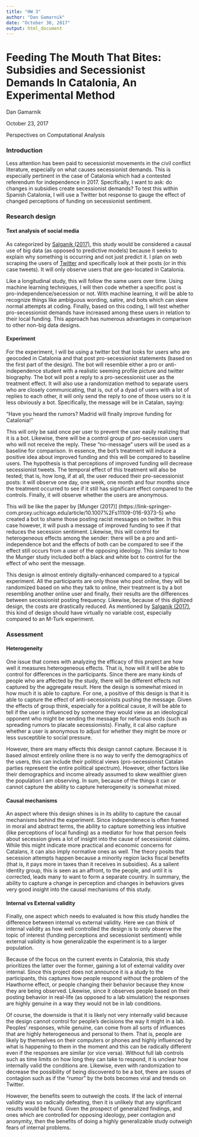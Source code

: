 ```yaml
---
title: "HW 3"
author: "Dan Gamarnik"
date: "October 30, 2017"
output: html_document
---
```


# Feeding The Mouth That Bites: Subsidies and Secessionist Demands In Catalonia, An Experimental Method

Dan Gamarnik

October 23, 2017

Perspectives on Computational Analysis

### Introduction

Less attention has been paid to secessionist movements in the civil conflict literature, especially on what causes secessionist demands. This is especially pertinent in the case of Catalonia which had a contested referendum for independence in 2017. Specifically, I want to ask: do changes in subsidies create secessionist demands? To test this within Spanish Catalonia, I will use a Twitter bot response to gauge the effect of changed perceptions of funding on secessionist sentiment.

### Research design

#### Text analysis of social media

As categorized by [Salganik (2017)](http://www.bitbybitbook.com/en/observing-behavior/designs/forecasting/), this study would be considered a causal use of big data (as opposed to predictive models) because it seeks to explain why something is occurring and not just predict it. I plan on web scraping the users of [Twitter](https://twitter.com/) and specifically look at their posts (or in this case tweets). It will only observe users that are geo-located in Catalonia.

Like a longitudinal study, this will follow the same users over time. Using machine learning techniques, I will then code whether a specific post is pro-independence/secession or not. With machine learning, it will be able to recognize things like ambiguous wording, satire, and bots which can skew normal attempts at coding. Finally, based on this coding, I will test whether pro-secessionist demands have increased among these users in relation to their local funding. This approach has numerous advantages in comparison to other non-big data designs.

#### Experiment

For the experiment, I will be using a twitter bot that looks for users who are geocoded in Catalonia and that post pro-secessionist statements (based on the first part of the design). The bot will resemble either a pro or anti-independence student with a realistic seeming profile picture and twitter biography. The bot will post a reply to a pro-secessionist user as the treatment effect. It will also use a randomization method to separate users who are closely communicating, that is, out of a dyad of users with a lot of replies to each other, it will only send the reply to one of those users so it is less obviously a bot. Specifically, the message will be in Catalan, saying:

"Have you heard the rumors? Madrid will finally improve funding for Catalonia!"

This will only be said once per user to prevent the user easily realizing that it is a bot. Likewise, there will be a control group of pro-secession users who will not receive the reply. These "no-message" users will be used as a baseline for comparison. In essence, the bot's treatment will induce a positive idea about improved funding and this will be compared to baseline users. The hypothesis is that perceptions of improved funding will decrease secessionist tweets. The temporal effect of this treatment will also be tested; that is, how long, if at all, the user reduced their pro-secessionist posts: it will observe one day, one week, one month and four months since the treatment occurred to see if it still has significant effect compared to the controls. Finally, it will observe whether the users are anonymous.

This will be like the paper by [Munger (2017)] (https://link-springer-com.proxy.uchicago.edu/article/10.1007%2Fs11109-016-9373-5) who created a bot to shame those posting racist messages on twitter. In this case however, it will push a message of improved funding to see if that reduces the secession sentiment. Likewise, this will control for heterogeneous effects among the sender: there will be a pro and anti-independence bot and the effects of both can be compared to see if the effect still occurs from a user of the opposing ideology. This similar to how the Munger study included both a black and white bot to control for the effect of who sent the message.

This design is almost entirely digitally-enhanced compared to a typical experiment. All the participants are only those who post online, they will be randomized based on who they talk to online, their treatment is by a bot resembling another online user and finally, their results are the differences between secessionist posting frequency. Likewise, because of this digitized design, the costs are drastically reduced. As mentioned by [Salganik (2017)](http://www.bitbybitbook.com/en/running-experiments/exp-advice/zero-variable-cost/), this kind of design should have virtually no variable cost, especially compared to an M-Turk experiment.

### Assessment
#### Heterogeneity
One issue that comes with analyzing the efficacy of this project are how well it measures heterogeneous effects. That is, how will it will be able to control for differences in the participants. Since there are many kinds of people who are affected by the study, there will be different effects not captured by the aggregate result. Here the design is somewhat mixed in how much it is able to capture. For one, a positive of this design is that it is able to capture the effect of anti-secessionists pushing the message. Given the effects of group think, especially for a political cause, it will be able to tell if the user is influenced by someone they would view as an ideological opponent who might be sending the message for nefarious ends (such as spreading rumors to placate secessionists). Finally, it cal also capture whether a user is anonymous to adjust for whether they might be more or less susceptible to social pressure.

However, there are many effects this design cannot capture. Because it is based almost entirely online there is no way to verify the demographics of the users, this can include their political views (pro-secessionist Catalan parties represent the entire political spectrum). However, other factors like their demographics and income already assumed to skew wealthier given the population I am observing. In sum, because of the things it can or cannot capture the ability to capture heterogeneity is somewhat mixed.

#### Causal mechanisms
An aspect where this design shines is in its ability to capture the causal mechanisms behind the experiment. Since independenece is often framed in moral and abstract terms, the ability to capture something less intuitive (like perceptions of local funding) as a mediator for how that person feels about secession gives a lot of insight into the cause of secessionist claims. While this might indicate more practical and economic concerns for Catalans, it can also imply normative ones as well. The theory posits that secession attempts happen because a minority region lacks fiscal benefits (that is, it pays more in taxes than it receives in subsidies). As a salient identity group, this is seen as an affront, to the people, and until it is corrected, leads many to want to form a separate country. In summary, the ability to capture a change in perception and changes in behaviors gives very good insight into the causal mechanisms of this study.

#### Internal vs External validity
Finally, one aspect which needs to evaluated is how this study handles the difference between internal vs external validity. Here we can think of internal validity as how well controlled the design is to only observe the topic of interest (funding perceptions and secessionist sentiment) while external validity is how generalizable the experiment is to a larger population.

Because of the focus on the current events in Catalonia, this study prioritizes the latter over the former, gaining a lot of external validity over internal. Since this project does not announce it is a study to the participants, this captures how people respond without the problem of the Hawthorne effect, or people changing their behavior because they know they are being observed. Likewise, since it observes people based on their posting behavior in real-life (as opposed to a lab simulation) the responses are highly genuine in a way they would not be in lab conditions.

Of course, the downside is that it is likely not very internally valid because the design cannot control for people's decisions the way it might in a lab. Peoples' responses, while genuine, can come from all sorts of influences that are highly heterogeneous and personal to them. That is, people are likely by themselves on their computers or phones and highly influenced by what is happening to them in the moment and this can be radically different even if the responses are similar (or vice versa). Without full lab controls such as time limits on how long they can take to respond, it is unclear how internally valid the conditions are. Likewise, even with randomization to decrease the possibility of being discovered to be a bot, there are issues of contagion such as if the "rumor" by the bots becomes viral and trends on Twitter.

However, the benefits seem to outweigh the costs. If the lack of internal validity was so radically defeating, then it is unlikely that any significant results would be found. Given the prospect of generalized findings, and ones which are controlled for opposing ideology, peer contagion and anonymity, then the benefits of doing a highly generalizable study outweigh fears of internal problems.





